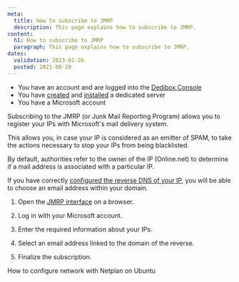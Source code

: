 ```yaml
---
meta:
  title: How to subscribe to JMRP
  description: This page explains how to subscribe to JMRP.
content:
  h1: How to subscribe to JMRP
  paragraph: This page explains how to subscribe to JMRP.
dates:
  validation: 2023-01-26
  posted: 2021-08-20
---
```


<Message type="requirement">

  - You have an account and are logged into the [Dedibox Console](https://console.online.net)
  - You have [created](/dedibox/dedicated-servers/how-to/order-a-server) and [installed](/dedibox/dedicated-servers/how-to/install-a-server) a dedicated server
  - You have a Microsoft account

</Message>

Subscribing to the JMRP (or Junk Mail Reporting Program) allows you to register your IPs with Microsoft's mail delivery system.

This allows you, in case your IP is considered as an emitter of SPAM, to take the actions necessary to stop your IPs from being blacklisted.

By default, authorities refer to the owner of the IP (Online.net) to determine if a mail address is associated with a particular IP.

If you have correctly [configured the reverse DNS of your IP](/dedibox-network/ip-failover/how-to/configure-reverse-dns), you will be able to choose an email address within your domain.

1. Open the [JMRP interface](https://postmaster.live.com/snds/JMRP.aspx) on a browser. 

2. Log in with your Microsoft account. 

3. Enter the required information about your IPs.

4. Select an email address linked to the domain of the reverse.

5. Finalize the subscription. 


<Navigation title="See Also">
  <PreviousButton to="/dedibox-network/network/how-to/configure-network-netplan/">How to configure network with Netplan on Ubuntu</PreviousButton>
</Navigation>